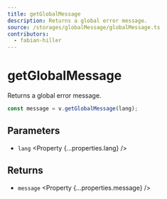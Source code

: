 ```yaml
---
title: getGlobalMessage
description: Returns a global error message.
source: /storages/globalMessage/globalMessage.ts
contributors:
  - fabian-hiller
---
```



# getGlobalMessage

Returns a global error message.

```ts
const message = v.getGlobalMessage(lang);
```

## Parameters

- `lang` <Property {...properties.lang} />

## Returns

- `message` <Property {...properties.message} />
